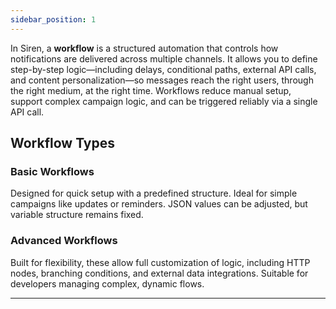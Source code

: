 ```yaml
---
sidebar_position: 1
---
```



In Siren, a **workflow** is a structured automation that controls how notifications are delivered across multiple channels. It allows you to define step-by-step logic—including delays, conditional paths, external API calls, and content personalization—so messages reach the right users, through the right medium, at the right time. Workflows reduce manual setup, support complex campaign logic, and can be triggered reliably via a single API call.

## Workflow Types

### Basic Workflows
Designed for quick setup with a predefined structure. Ideal for simple campaigns like updates or reminders. JSON values can be adjusted, but variable structure remains fixed.

### Advanced Workflows
Built for flexibility, these allow full customization of logic, including HTTP nodes, branching conditions, and external data integrations. Suitable for developers managing complex, dynamic flows.


---
